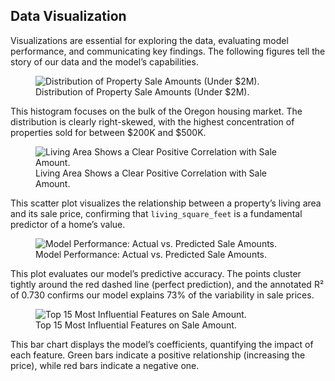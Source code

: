## Data Visualization

Visualizations are essential for exploring the data, evaluating model performance, and communicating key findings. The following figures tell the story of our data and the model's capabilities.

::: {#fig-distribution layout-ncol=1}
![Distribution of Property Sale Amounts (Under $2M).](visual_1_sale_amount_distribution.png){#fig-dist}

This histogram focuses on the bulk of the Oregon housing market. The distribution is clearly right-skewed, with the highest concentration of properties sold for between $200K and $500K.
:::

::: {#fig-correlation layout-ncol=1}
![Living Area Shows a Clear Positive Correlation with Sale Amount.](visual_2_living_area_vs_sale_amount.png){#fig-corr}

This scatter plot visualizes the relationship between a property's living area and its sale price, confirming that `living_square_feet` is a fundamental predictor of a home's value.
:::

::: {#fig-performance layout-ncol=1}
![Model Performance: Actual vs. Predicted Sale Amounts.](visual_3_actual_vs_predicted.png){#fig-perf}

This plot evaluates our model's predictive accuracy. The points cluster tightly around the red dashed line (perfect prediction), and the annotated R² of 0.730 confirms our model explains 73% of the variability in sale prices.
:::

::: {#fig-importance layout-ncol=1}
![Top 15 Most Influential Features on Sale Amount.](visual_4_feature_importance.png){#fig-imp}

This bar chart displays the model's coefficients, quantifying the impact of each feature. Green bars indicate a positive relationship (increasing the price), while red bars indicate a negative one.
:::
